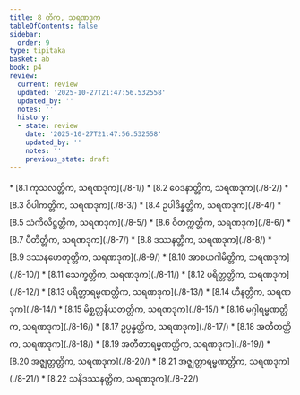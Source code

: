 ```yaml
---
title: 8 တိက, သရဏဒုက
tableOfContents: false
sidebar:
  order: 9
type: tipitaka
basket: ab
book: p4
review:
  current: review
  updated: '2025-10-27T21:47:56.532558'
  updated_by: ''
  notes: ''
  history:
  - state: review
    date: '2025-10-27T21:47:56.532558'
    updated_by: ''
    notes: ''
    previous_state: draft
---
```



<ReviewStatus review={frontmatter.review} showDetails={true} />

<HypothesisAnnotation frontmatter={frontmatter} />

<DynamicBreadcrumb />



<TableOfContents book="p4" section="8">
* [8.1 ကုသလတ္တိက, သရဏဒုက](./8-1/)
* [8.2 ဝေဒနာတ္တိက, သရဏဒုက](./8-2/)
* [8.3 ဝိပါကတ္တိက, သရဏဒုက](./8-3/)
* [8.4 ဥပါဒိန္နတ္တိက, သရဏဒုက](./8-4/)
* [8.5 သံကိလိဋ္ဌတ္တိက, သရဏဒုက](./8-5/)
* [8.6 ဝိတက္ကတ္တိက, သရဏဒုက](./8-6/)
* [8.7 ပီတိတ္တိက, သရဏဒုက](./8-7/)
* [8.8 ဒဿနတ္တိက, သရဏဒုက](./8-8/)
* [8.9 ဒဿနဟေတုတ္တိက, သရဏဒုက](./8-9/)
* [8.10 အာစယဂါမိတ္တိက, သရဏဒုက](./8-10/)
* [8.11 သေက္ခတ္တိက, သရဏဒုက](./8-11/)
* [8.12 ပရိတ္တတ္တိက, သရဏဒုက](./8-12/)
* [8.13 ပရိတ္တာရမ္မဏတ္တိက, သရဏဒုက](./8-13/)
* [8.14 ဟီနတ္တိက, သရဏဒုက](./8-14/)
* [8.15 မိစ္ဆတ္တနိယတတ္တိက, သရဏဒုက](./8-15/)
* [8.16 မဂ္ဂါရမ္မဏတ္တိက, သရဏဒုက](./8-16/)
* [8.17 ဥပ္ပန္နတ္တိက, သရဏဒုက](./8-17/)
* [8.18 အတီတတ္တိက, သရဏဒုက](./8-18/)
* [8.19 အတီတာရမ္မဏတ္တိက, သရဏဒုက](./8-19/)
* [8.20 အဇ္ဈတ္တတ္တိက, သရဏဒုက](./8-20/)
* [8.21 အဇ္ဈတ္တာရမ္မဏတ္တိက, သရဏဒုက](./8-21/)
* [8.22 သနိဒဿနတ္တိက, သရဏဒုက](./8-22/)
</TableOfContents>